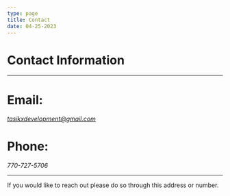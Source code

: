 ```yaml
---
type: page
title: Contact
date: 04-25-2023
---
```


# Contact Information

---


# Email:
*tasikxdevelopment@gmail.com*

# Phone:
*770-727-5706*

---

If you would like to reach out please do so through this address or number.
